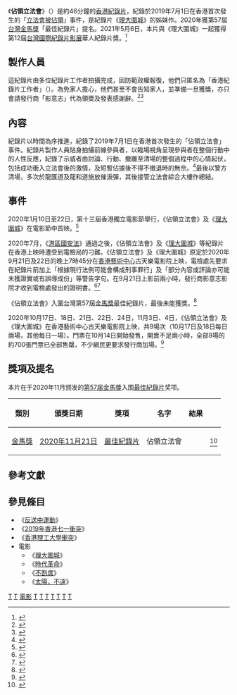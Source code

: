 {{Other uses|2019年香港七一衝突}}
{{Infobox film
| color         =
| name          = 佔領立法會
| original_name = {{lang|en|''Taking back the Legislature''}}
| image         = Takingbackthelegislatureposter.jpg
| image_size    = 
| caption       = 影意志影院就《佔領立法會》紀錄片的宣傳海報
| film name     = 
| sec-title     = 
| director      = 「香港紀錄片工作者」
| producer      = 
| producer_2    = 
| writer        = 
| screenplay    = 
| story         = 
| based_on      = [[2019年香港七一衝突|2019年7月1日佔領立法會事件]]
| narrator      = 
| production_supervisor = 
| starring      = 
| music         = 
| maintheme     = 
| endtheme      = 
| cinematography = 
| editing       = 
| effect        = 
| studio        = 
| runtime       = 46分鐘
| country       = {{香港電影產地}}
| language      = 粤语
| released      = 2020年1月
| distributor   = 影意志影院
| issue_date    = 
| sarft_id      = 
| budget        = 
| gross         = 
| preceded_by   = 
| followed_by   = 
| cn_name       = 
| hk_name       = 
| mo_name       = 
| tw_name       = 
| sg_name       = 
| my_name       = 
| website       = 
}}

《'''佔領立法會'''》（{{lang-en|''Taking back the Legislature''}}）是約46分鐘的[[香港|香港]][[紀錄片|紀錄片]]，紀錄於2019年7月1日在香港首次發生的「[[2019年香港七一衝突|立法會被佔領]]」事件，是紀錄片《[[理大圍城|理大圍城]]》的姊妹作。2020年獲第57屆[[台灣|台灣]][[金馬獎|金馬獎]]「最佳紀錄片」提名。2021年5月6日，本片與《理大圍城》一起獲得第12屆[[台灣國際紀錄片影展|台灣國際紀錄片影展]]華人紀錄片獎。<ref>{{Cite web|title=台灣國際紀錄片影展　《佔領立法會》《理大圍城》奪華人紀錄片獎首獎　評審：電影召喚社會良知|url=https://www.thestandnews.com/politics/a-%E5%8F%B0%E7%81%A3%E5%9C%8B%E9%9A%9B%E7%B4%80%E9%8C%84%E7%89%87%E5%BD%B1%E5%B1%95-%E4%BD%94%E9%A0%98%E7%AB%8B%E6%B3%95%E6%9C%83-%E7%90%86%E5%A4%A7%E5%9C%8D%E5%9F%8E-%E5%A5%AA%E8%8F%AF%E4%BA%BA%E7%B4%80%E9%8C%84%E7%89%87%E7%8D%8E%E9%A6%96%E7%8D%8E-%E8%A9%95%E5%AF%A9-%E9%9B%BB%E5%BD%B1%E5%8F%AC%E5%96%9A%E7%A4%BE%E6%9C%83%E8%89%AF%E7%9F%A5/|work=立場新聞|access-date=2021-05-06|archive-date=2021-05-07|archive-url=https://web.archive.org/web/20210507174938/https://www.thestandnews.com/politics/a-%E5%8F%B0%E7%81%A3%E5%9C%8B%E9%9A%9B%E7%B4%80%E9%8C%84%E7%89%87%E5%BD%B1%E5%B1%95-%E4%BD%94%E9%A0%98%E7%AB%8B%E6%B3%95%E6%9C%83-%E7%90%86%E5%A4%A7%E5%9C%8D%E5%9F%8E-%E5%A5%AA%E8%8F%AF%E4%BA%BA%E7%B4%80%E9%8C%84%E7%89%87%E7%8D%8E%E9%A6%96%E7%8D%8E-%E8%A9%95%E5%AF%A9-%E9%9B%BB%E5%BD%B1%E5%8F%AC%E5%96%9A%E7%A4%BE%E6%9C%83%E8%89%AF%E7%9F%A5/|dead-url=no}}</ref>

== 製作人員 ==
這紀錄片由多位紀錄片工作者拍攝完成，因防範政權報復，他們只匿名為「香港紀錄片工作者」（{{lang|en|Hong Kong Docmentary Filmmakers}}）。為免家人擔心，他們甚至不會告知家人，並準備一旦獲獎，亦只會請發行商「影意志」代為領奬及發表感謝辭。<ref>{{cite news |title=不知怎樣解釋我的內疚　每個親歷運動的人都留下未癒傷口　《佔領立法會》《理大圍城》導演訪問 |date=2020-11-12 |work=立場新聞 |url=https://www.thestandnews.com/politics/%E4%B8%8D%E7%9F%A5%E6%80%8E%E6%A8%A3%E8%A7%A3%E9%87%8B%E6%88%91%E7%9A%84%E5%85%A7%E7%96%9A-%E6%AF%8F%E5%80%8B%E8%A6%AA%E6%AD%B7%E9%81%8B%E5%8B%95%E7%9A%84%E4%BA%BA%E9%83%BD%E7%95%99%E4%B8%8B%E6%9C%AA%E7%99%92%E5%82%B7%E5%8F%A3-%E4%BD%94%E9%A0%98%E7%AB%8B%E6%B3%95%E6%9C%83-%E7%90%86%E5%A4%A7%E5%9C%8D%E5%9F%8E-%E5%B0%8E%E6%BC%94%E8%A8%AA%E5%95%8F/ |accessdate=2021-03-18 |archive-date=2020-11-09 |archive-url=https://web.archive.org/web/20201109112027/https://www.thestandnews.com/politics/%E4%B8%8D%E7%9F%A5%E6%80%8E%E6%A8%A3%E8%A7%A3%E9%87%8B%E6%88%91%E7%9A%84%E5%85%A7%E7%96%9A-%E6%AF%8F%E5%80%8B%E8%A6%AA%E6%AD%B7%E9%81%8B%E5%8B%95%E7%9A%84%E4%BA%BA%E9%83%BD%E7%95%99%E4%B8%8B%E6%9C%AA%E7%99%92%E5%82%B7%E5%8F%A3-%E4%BD%94%E9%A0%98%E7%AB%8B%E6%B3%95%E6%9C%83-%E7%90%86%E5%A4%A7%E5%9C%8D%E5%9F%8E-%E5%B0%8E%E6%BC%94%E8%A8%AA%E5%95%8F/ |dead-url=no }}</ref><ref>{{cite news |title=相信記憶之力量──獨家專訪《佔領立法會》匿名香港紀錄片工作者 |date=2020-11-06 |work=報導者 |author=林木材 |url=https://www.twreporter.org/a/2020-taipei-golden-horse-film-festival-hongkong-taking-back-the-legislature |accessdate=2021-03-18 |archive-date=2020-12-06 |archive-url=https://web.archive.org/web/20201206012112/https://www.twreporter.org/a/2020-taipei-golden-horse-film-festival-hongkong-taking-back-the-legislature |dead-url=no }}</ref>

== 內容 ==
紀錄片以時間為序推進，紀錄了2019年7月1日在香港首次發生的「佔領立法會」事件。紀錄片製作人員貼身拍攝前線參與者，以臨場視角呈現參與者在整個行動中的人性反應，紀錄了示威者由討論、行動、撤離至清場的整個過程中的心情起伏，包括成功衝入立法會後的激情，及短暫佔據後不得不撤退時的無奈。<ref>{{cite news |title=如此溫柔，如此暴烈：《佔領立法會》和《理大圍城》訪問 |date=2021-01-19 |work=立場新聞 |url=https://www.thestandnews.com/culture/%E5%A6%82%E6%AD%A4%E6%BA%AB%E6%9F%94-%E5%A6%82%E6%AD%A4%E6%9A%B4%E7%83%88-%E4%BD%94%E9%A0%98%E7%AB%8B%E6%B3%95%E6%9C%83-%E5%92%8C-%E7%90%86%E5%A4%A7%E5%9C%8D%E5%9F%8E-%E8%A8%AA%E5%95%8F/ |accessdate=2021-03-18 |archive-date=2021-01-28 |archive-url=https://web.archive.org/web/20210128064621/https://www.thestandnews.com/culture/%E5%A6%82%E6%AD%A4%E6%BA%AB%E6%9F%94-%E5%A6%82%E6%AD%A4%E6%9A%B4%E7%83%88-%E4%BD%94%E9%A0%98%E7%AB%8B%E6%B3%95%E6%9C%83-%E5%92%8C-%E7%90%86%E5%A4%A7%E5%9C%8D%E5%9F%8E-%E8%A8%AA%E5%95%8F/ |dead-url=no }}</ref>最後以警方清場，多次於龍匯道及龍和道施放催淚彈，其後接管立法會綜合大樓作總結。

== 事件 ==
2020年1月10日至22日，第十三屆香港獨立電影節舉行，《佔領立法會》及《[[理大圍城|理大圍城]]》在電影節中首映。<ref>{{cite news |title=香港獨立電影節 |work=Time Out 雜誌 |url=https://www.timeout.com.hk/hong-kong/hk/%E9%9B%BB%E5%BD%B1/%E9%A6%99%E6%B8%AF%E7%8D%A8%E7%AB%8B%E9%9B%BB%E5%BD%B1%E7%AF%80 |accessdate=2021-03-18 |archive-date=2020-09-19 |archive-url=https://web.archive.org/web/20200919152657/https://www.timeout.com.hk/hong-kong/hk/%E9%9B%BB%E5%BD%B1/%E9%A6%99%E6%B8%AF%E7%8D%A8%E7%AB%8B%E9%9B%BB%E5%BD%B1%E7%AF%80 |dead-url=no }}</ref>

2020年7月，《[[中華人民共和國香港特別行政區維護國家安全法|港區國安法]]》通過之後，《佔領立法會》及《[[理大圍城|理大圍城]]》等紀錄片在香港上映時遭受到電檢局的刁難。《佔領立法會》及《理大圍城》原定於2020年9月21日及22日的晚上7時45分在[[香港藝術中心|香港藝術中心]]古天樂電影院上映，電檢處先要求在紀錄片前加上「根據現行法例可能會構成刑事罪行」及「部分內容或評論亦可能未獲證實或有誤導成份」等警告字句。在9月21日上影前兩小時，發行商影意志影院才收到電檢處發出的證明書。<ref>{{cite news |title=專訪《佔領立法會》《佔領立法會》創作團隊：當校園恍如廢墟，人們匿藏與逃生… |date=2021-02-15 |work=端新聞 |url=https://theinitium.com/article/20210215-culture-inside-the-red-brick-wall-documentary/ |accessdate=2021-03-18 |archive-date=2021-03-05 |archive-url=https://web.archive.org/web/20210305195111/https://theinitium.com/article/20210215-culture-inside-the-red-brick-wall-documentary/ |dead-url=no }}</ref><ref>{{cite news |title=《佔領立法會》和《佔領立法會》：敏感氣氛下求存的香港政治電影 |date=2020-12-08 |work=BBC中文 |author=李翰文 |url=https://www.bbc.com/zhongwen/trad/chinese-news-55212909 |accessdate=2021-03-18 |archive-date=2021-12-12 |archive-url=https://web.archive.org/web/20211212190759/https://www.bbc.com/zhongwen/trad/chinese-news-55212909 |dead-url=no }}</ref>

《佔領立法會》入圍台灣第57屆[[金馬獎|金馬獎]]最佳紀錄片，最後未能獲獎。<ref>{{cite news |title=佔領立法會，入圍獎項：紀錄片 |date= |publisher=金馬獎 |url=https://www.goldenhorse.org.tw/film/programme/films/detail/2921 |accessdate=2021-03-18 |archive-date=2020-12-03 |archive-url=https://web.archive.org/web/20201203161953/https://www.goldenhorse.org.tw/film/programme/films/detail/2921 |dead-url=no }}</ref>

2020年10月17日、18日、21日、22日、24日，11月3日、4日，《佔領立法會》及《理大圍城》在香港藝術中心古天樂電影院上映，共9場次（10月17日及18日每日兩場，其他每日一場）。門票在10月14日開始發售，開賣不足兩小時，全部9場的約700張門票已全部售罄，不少網民更要求發行商加場。<ref>{{cite news |title=紀錄片《佔領立法會》、《理大圍城》 11 月放映　門票開售不足兩小時售罄 |date=2020-10-14 |work=立場新聞 |url=https://www.thestandnews.com/culture/%E7%B4%80%E9%8C%84%E7%89%87-%E4%BD%94%E9%A0%98%E7%AB%8B%E6%B3%95%E6%9C%83-%E7%90%86%E5%A4%A7%E5%9C%8D%E5%9F%8E-11-%E6%9C%88%E6%94%BE%E6%98%A0-%E9%96%80%E7%A5%A8%E9%96%8B%E5%94%AE%E4%B8%8D%E8%B6%B3%E5%85%A9%E5%B0%8F%E6%99%82%E5%94%AE%E7%BD%84/ |accessdate=2021-03-18 |archive-date=2020-10-25 |archive-url=https://web.archive.org/web/20201025025215/https://www.thestandnews.com/culture/%E7%B4%80%E9%8C%84%E7%89%87-%E4%BD%94%E9%A0%98%E7%AB%8B%E6%B3%95%E6%9C%83-%E7%90%86%E5%A4%A7%E5%9C%8D%E5%9F%8E-11-%E6%9C%88%E6%94%BE%E6%98%A0-%E9%96%80%E7%A5%A8%E9%96%8B%E5%94%AE%E4%B8%8D%E8%B6%B3%E5%85%A9%E5%B0%8F%E6%99%82%E5%94%AE%E7%BD%84/ |dead-url=no }}</ref>

==獎項及提名==
本片在于2020年11月颁发的[[第57屆金馬獎|第57届金馬獎]]入围[[金馬獎最佳紀錄片|最佳紀錄片]]奖项。
{| class="wikitable sortable plainrowheaders"
! 類別
! 頒獎日期
! 獎項
! 名字
! 結果
! scope="col" class="unsortable"| {{Abbr|參考|參考文獻}}
|-
|[[金馬獎|金馬獎]]
| [[第57屆金馬獎|2020年11月21日]]
| [[金馬獎最佳紀錄片|最佳紀錄片]]
| 佔領立法會
| {{nom}} 
|<ref>{{Cite web|title=第57屆金馬獎 完整入圍名單|url=https://www.cna.com.tw/news/firstnews/202009305004.aspx|accessdate=2020-09-30|author=|date=|format=|work=中央通訊社|publisher=|archive-date=2020-11-22|archive-url=https://web.archive.org/web/20201122102443/https://www.cna.com.tw/news/firstnews/202009305004.aspx|dead-url=no}}</ref>
|}

== 參考文獻 ==
{{reflist|30em}}

== 參見條目 ==
* 《[[反對逃犯條例修訂草案運動|反送中運動]]》
* 《[[2019年香港七一衝突|2019年香港七一衝突]]》
* 《[[香港理工大學衝突|香港理工大學衝突]]》
* 電影
** 《[[理大圍城|理大圍城]]》
** 《[[時代革命_(紀錄片)|時代革命]]》
** 《[[不割席|不割席]]》
** 《[[太陽，不遠|太陽，不遠]]》
{{香港逃犯條例爭議}}
{{Portal bar|香港|文化|電影|政治}}
[[Category:2020年香港電影作品|T]]
[[Category:2020年紀錄片|T]]
[[Category:香港立法會|電影]]
[[Category:香港紀錄片|T]]
[[Category:香港取景電影|T]]
[[Category:香港背景電影|T]]
[[Category:政治電影|T]]
[[Category:香港社會運動題材電影|T]]
[[Category:香港反對逃犯條例修訂草案運動|T]]
[[Category:粵語電影|T]]